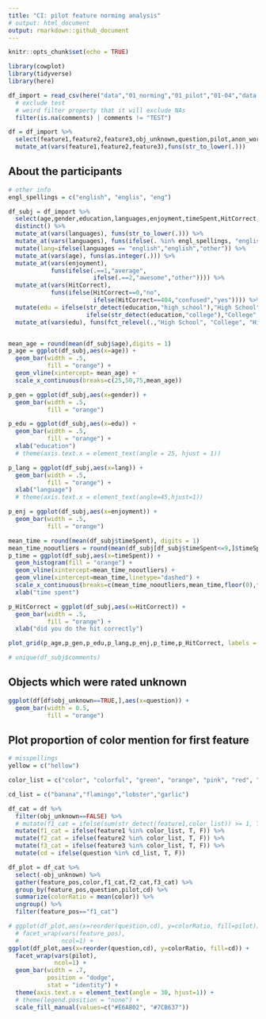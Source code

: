 ```yaml
---
title: "CI: pilot feature norming analysis"
# output: html_document
output: rmarkdown::github_document
---
```


```r
knitr::opts_chunk$set(echo = TRUE)
```

```r
library(cowplot)
library(tidyverse)
library(here)

df_import = read_csv(here("data","01_norming","01_pilot","01-04","data.csv")) %>% 
  # exclude test
  # weird filter property that it will exclude NAs
  filter(is.na(comments) | comments != "TEST")

df = df_import %>%
  select(feature1,feature2,feature3,obj_unknown,question,pilot,anon_worker_id) %>% 
  mutate_at(vars(feature1,feature2,feature3),funs(str_to_lower(.)))
```


## About the participants

```r
# other info
engl_spellings = c("english", "englis", "eng")

df_subj = df_import %>% 
  select(age,gender,education,languages,enjoyment,timeSpent,HitCorrect,comments,anon_worker_id) %>% 
  distinct() %>% 
  mutate_at(vars(languages), funs(str_to_lower(.))) %>% 
  mutate_at(vars(languages), funs(ifelse(. %in% engl_spellings, "english", .))) %>% 
  mutate(lang=ifelse(languages == "english","english","other")) %>% 
  mutate_at(vars(age), funs(as.integer(.))) %>% 
  mutate_at(vars(enjoyment), 
            funs(ifelse(.==1,"average",
                        ifelse(.==2,"awesome","other")))) %>% 
  mutate_at(vars(HitCorrect),
            funs(ifelse(HitCorrect==0,"no",
                        ifelse(HitCorrect==404,"confused","yes")))) %>% 
  mutate(edu = ifelse(str_detect(education,"high_school"),"High School",
                      ifelse(str_detect(education,"college"),"College","Higher"))) %>% 
  mutate_at(vars(edu), funs(fct_relevel(.,"High School", "College", "Higher")))


mean_age = round(mean(df_subj$age),digits = 1)
p_age = ggplot(df_subj,aes(x=age)) +
  geom_bar(width = .5,
           fill = "orange") +
  geom_vline(xintercept= mean_age) +
  scale_x_continuous(breaks=c(25,50,75,mean_age))

p_gen = ggplot(df_subj,aes(x=gender)) +
  geom_bar(width = .5,
           fill = "orange")

p_edu = ggplot(df_subj,aes(x=edu)) +
  geom_bar(width = .5,
           fill = "orange") +
  xlab("education")
  # theme(axis.text.x = element_text(angle = 25, hjust = 1))

p_lang = ggplot(df_subj,aes(x=lang)) +
  geom_bar(width = .5,
           fill = "orange") +
  xlab("language")
  # theme(axis.text.x = element_text(angle=45,hjust=1))

p_enj = ggplot(df_subj,aes(x=enjoyment)) +
  geom_bar(width = .5,
           fill = "orange")

mean_time = round(mean(df_subj$timeSpent), digits = 1)
mean_time_nooutliers = round(mean(df_subj[df_subj$timeSpent<=9,]$timeSpent), digits = 1)
p_time = ggplot(df_subj,aes(x=timeSpent)) +
  geom_histogram(fill = "orange") +
  geom_vline(xintercept=mean_time_nooutliers) +
  geom_vline(xintercept=mean_time,linetype="dashed") +
  scale_x_continuous(breaks=c(mean_time_nooutliers,mean_time,floor(0),floor(5),floor(10))) +
  xlab("time spent")

p_HitCorrect = ggplot(df_subj,aes(x=HitCorrect)) +
  geom_bar(width = .5,
           fill = "orange") +
  xlab("did you do the hit correctly")

plot_grid(p_age,p_gen,p_edu,p_lang,p_enj,p_time,p_HitCorrect, labels = "AUTO", ncol = 2, align = 'v')

# unique(df_subj$comments)

```

## Objects which were rated unknown

```r
ggplot(df[df$obj_unknown==TRUE,],aes(x=question)) +
  geom_bar(width = 0.5,
           fill = "orange")
```

## Plot proportion of color mention for first feature

```r

# misspellings
yellow = c("hellow")

color_list = c("color", "colorful", "green", "orange", "pink", "red", "white", "yellow", "hellow")

cd_list = c("banana","flamingo","lobster","garlic")

df_cat = df %>%
  filter(obj_unknown==FALSE) %>% 
  # mutate(f1_cat = ifelse(sum(str_detect(feature1,color_list)) >= 1, T, F)) %>% 
  mutate(f1_cat = ifelse(feature1 %in% color_list, T, F)) %>% 
  mutate(f2_cat = ifelse(feature2 %in% color_list, T, F)) %>% 
  mutate(f3_cat = ifelse(feature3 %in% color_list, T, F)) %>% 
  mutate(cd = ifelse(question %in% cd_list, T, F))

```


```r
df_plot = df_cat %>% 
  select(-obj_unknown) %>% 
  gather(feature_pos,color,f1_cat,f2_cat,f3_cat) %>% 
  group_by(feature_pos,question,pilot,cd) %>% 
  summarize(colorRatio = mean(color)) %>% 
  ungroup() %>% 
  filter(feature_pos=="f1_cat")

# ggplot(df_plot,aes(x=reorder(question,cd), y=colorRatio, fill=pilot)) +
  # facet_wrap(vars(feature_pos),
  #            ncol=1) +
ggplot(df_plot,aes(x=reorder(question,cd), y=colorRatio, fill=cd)) +
  facet_wrap(vars(pilot),
             ncol=1) +
  geom_bar(width = .7, 
           position = "dodge", 
           stat = "identity") +
  theme(axis.text.x = element_text(angle = 30, hjust=1)) +
  # theme(legend.position = "none") +
  scale_fill_manual(values=c("#E6AB02", "#7CB637"))
```





